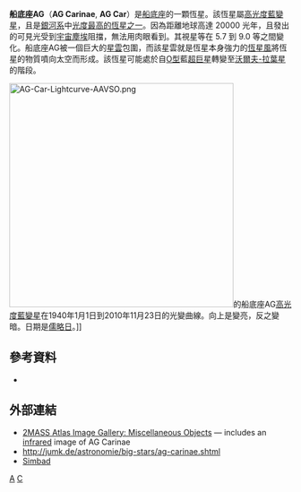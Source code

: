 {{Starbox begin
| name=船底座AG<br>AG Car}}
{{Starbox image 
| image =[[File:Agcaratlas-2MASS.jpg|220px]]
| caption = 船底座AG ([[2微米全天巡天|2MASS]])
}} 
{{Starbox observe
| epoch=J2000
| ra= {{RA|10|56|11.5763}} 
| dec= {{DEC|−60|27|12.815}}
| appmag_v=5.7 to 9.0
| constell=[[船底座|船底座]] }}
{{Starbox character
| class=B2
| b-v=?
| u-b=?
| variable=[[高光度藍變星|高光度藍變星]] }}
{{Starbox astrometry
| radial_v=−171.5
| prop_mo_ra=−6.48
| prop_mo_dec= 1.35 
| parallax=-0.56
| p_error=0.67
| absmag_v=−10.3 }}
{{Starbox detail
| mass=50
| radius=?
| luminosity=1.000.000
| temperature=?
| metal=?
| rotation=?
| age=? }}
{{Starbox catalog
| names= V* AG Car, [[博斯總星表|GC]] 15044, SPH 113, [[List_of_astronomical_catalogues#A|ALS]] 2035, [[共生變星|SS73]] 27, [[天文學通報|AN]] 96.1914, [[光秒|LS]] 2035, [[依巴谷卫星|TYC]] 8958-3996-1, [[波恩星表|CD]]-59° 3430, [[導引星表|GSC]] 08958-03996, [[2微米全天巡天|2MASS]] J10561158-6027128, [[HD星表|HD]] 94910, [[Perek-Kohoutek|PK]] 289-00 1, [[好望角照相星表|CPC]] 20.1 2994, [[Karl_Gordon_Henize#Writings|Hen]] 3-528, [[沃爾夫-拉葉星|WR]] 15-693, [[波恩星表|CPD]]-59° 2860, [[Karl_Gordon_Henize#Writings|Hen]] 2-58, [[Smithsonian_Astrophysical_Observatory_Star_Catalog|SAO]] 251185, [[沃爾夫-拉葉星|WR]] 31b, [[依巴谷卫星|HIC]] 53461, [[美國變星觀測者協會|AAVSO]] 1052-59, [[歐洲南方天文台|ESO]] 128-21, [[依巴谷卫星|HIP]] 53461. 
}}
{{Starbox end}}
'''船底座AG'''（'''AG Carinae''', '''AG Car'''）是[[船底座|船底座]]的一顆恆星。該恆星屬[[高光度藍變星|高光度藍變星]]，且是[[銀河系|銀河系]]中[[恆星光度列表|光度最高的恆星之一]]。因為距離地球高達 20000 光年，且發出的可見光受到[[星际物质|宇宙塵埃]]阻擋，無法用肉眼看到。其視星等在 5.7 到 9.0 等之間變化。船底座AG被一個巨大的[[星雲|星雲]]包圍，而該星雲就是恆星本身強力的[[恆星風|恆星風]]將恆星的物質噴向太空而形成。該恆星可能處於自[[恒星光谱|O型]]藍[[超巨星|超巨星]]轉變至[[沃爾夫-拉葉星|沃爾夫-拉葉星]]的階段。

[[File:AG-Car-Lightcurve-AAVSO.png|400px]]的船底座AG[[高光度藍變星|高光度藍變星]]在1940年1月1日到2010年11月23日的光變曲線。向上是變亮，反之變暗。日期是[[儒略日|儒略日]]。]]

==參考資料==
<references/>
*{{cite web
  | last = Samus
  | first = N. N.
  | coauthors = Durlevich, O. V.; et al.
  | title = Combined General Catalogue of Variable Stars (GCVS4.2)
  | date = 2004
  | url = http://cdsweb.u-strasbg.fr/viz-bin/Cat?II/250
  | accessdate = 2007-01-04
  | deadurl = yes
  | archiveurl = https://web.archive.org/web/20061123083156/http://cdsweb.u-strasbg.fr/viz-bin/Cat?II%2F250
  | archivedate = 2006-11-23
  }}

==外部連結==
*[http://www.ipac.caltech.edu/2mass/gallery/images_misc.html 2MASS Atlas Image Gallery: Miscellaneous Objects] — includes an [[infrared|infrared]] image of AG Carinae
* http://jumk.de/astronomie/big-stars/ag-carinae.shtml
* [http://simbad.u-strasbg.fr/simbad/sim-id?protocol=html&Ident=AG+Carinae&NbIdent=1&Radius=2&Radius.unit=arcmin&submit=submit+id Simbad]


[[Category:船底座|A]]
[[Category:高光度藍變星|C]]